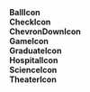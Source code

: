 
<Meta title="Icons Pallete" />

<div className="flex">
  <Card>
    <div className="flex col">
      <BallIcon />
      <strong>BallIcon</strong>
    </div>
  </Card>
  <Card>
    <div className="flex col">
      <CheckIcon />
      <strong>CheckIcon</strong>
    </div>
  </Card>
  <Card>
    <div className="flex col">
      <ChevronDownIcon />
      <strong>ChevronDownIcon</strong>
    </div>
  </Card>
  <Card>
    <div className="flex col">
      <GameIcon />
      <strong>GameIcon</strong>
    </div>
  </Card>
  <Card>
    <div className="flex col">
      <GraduateIcon />
      <strong>GraduateIcon</strong>
    </div>
  </Card>
  <Card>
    <div className="flex col">
      <HospitalIcon />
      <strong>HospitalIcon</strong>
    </div>
  </Card>
  <Card>
    <div className="flex col">
      <ScienceIcon />
      <strong>ScienceIcon</strong>
    </div>
  </Card>
  <Card>
    <div className="flex col">
      <TheaterIcon />
      <strong>TheaterIcon</strong>
    </div>
  </Card>
</div>

<style>
{`
  .flex {
    display: flex;
    flex-wrap: wrap;
    gap: 10px;
    color: #444
  }
  .flex.col {
    flex-direction: column;
    align-items: center
  }
`}
</style>
